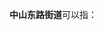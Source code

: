 '''中山东路街道'''可以指：
{{PRC admin/disambig|13/01/03/001/000|15/01/02/003/000|52/01/03/002/000|61/03/03/001/000}}
{{disambig|cat=六字乡级行政区划-街道名消歧义}}
